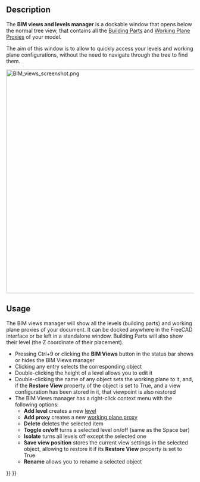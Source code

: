 <languages/>
<translate>

<!--T:9-->
{{Docnav
|[[BIM_Setup|Setup]]
|[[BIM_ProjectManager|ProjectManager]]
|[[BIM_Workbench|BIM]]
|IconL=BIM_Setup.svg
|IconR=BIM_ProjectManager.svg
|IconC=Workbench_BIM.svg
}}

<!--T:1-->
{{GuiCommand
|Name=BIM Views
|MenuLocation=Manage → Views manager
|Workbenches=[[BIM_Workbench|BIM]]
}}

==Description== <!--T:2-->

<!--T:4-->
The '''BIM views and levels manager''' is a dockable window that opens below the normal tree view, that contains all the [[Arch_BuildingPart|Building Parts]] and [[Draft_WorkingPlaneProxy|Working Plane Proxies]] of your model.

<!--T:5-->
The aim of this window is to allow to  quickly access your levels and working plane configurations, without the need to navigate through the tree to find them.

</translate>
[[Image:BIM_views_screenshot.png|600px]]
<translate>
<!--T:11-->
{{Caption|The BIM views and levels manager}}

==Usage== <!--T:6-->

<!--T:7-->
The BIM views manager will show all the levels (building parts) and working plane proxies of your document. It can be docked anywhere in the FreeCAD interface or be left in a standalone window. Building Parts will also show their level (the Z coordinate of their placement).

<!--T:8-->
* Pressing Ctrl+9 or clicking the '''BIM Views''' button in the status bar shows or hides the BIM Views manager
* Clicking any entry selects the corresponding object
* Double-clicking the height of a level allows you to edit it
* Double-clicking the name of any object sets the working plane to it, and, if the '''Restore View''' property of the object is set to True, and a view configuration has been stored in it, that viewpoint is also restored
* The BIM Views manager has a right-click context menu with the following options:
** '''Add level''' creates a new [[Arch_BuildingPart|level]]
** '''Add proxy''' creates a new [[Draft_WorkingPlaneProxy|working plane proxy]]
** '''Delete''' deletes the selected item
** '''Toggle on/off''' turns a selected level on/off (same as the Space bar)
** '''Isolate''' turns all levels off except the selected one
** '''Save view position''' stores the current view settings in the selected object, allowing to restore it if its '''Restore View''' property is set to True
** '''Rename''' allows you to rename a selected object


<!--T:10-->
{{Docnav
|[[BIM_Setup|Setup]]
|[[BIM_ProjectManager|ProjectManager]]
|[[BIM_Workbench|BIM]]
|IconL=BIM_Setup.svg
|IconR=BIM_ProjectManager.svg
|IconC=Workbench_BIM.svg
}}

</translate>
{{BIM_Tools_navi{{#translation:}}}}
{{Userdocnavi{{#translation:}}}}